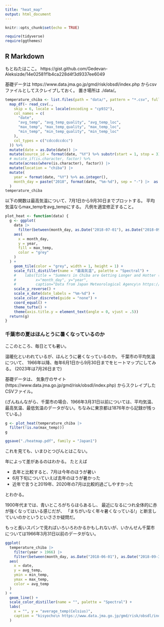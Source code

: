 ```yaml
---
title: "heat_map"
output: html_document
---
```


```r
knitr::opts_chunk$set(echo = TRUE)
```


```r
require(tidyverse)
require(ggthemes)
```

## R Markdown

もとねたはここ。
https://gist.github.com/Gedevan-Aleksizde/14e02581f1b4ca228d4f3d9337ee6049

基礎データは
https://www.data.jma.go.jp/gmd/risk/obsdl/index.php
からcsvファイルとしてスクレイプしておく。
置き場所は ./data/。
```r
temperature_chiba <- list.files(path = "data/", pattern = "*.csv", full.names = T) |>
  map_df(~ read_csv(.,
    skip = 6, locale = locale(encoding = "cp932"),
    col_names = c(
      "date",
      "avg_temp", "avg_temp_quality", "avg_temp_loc",
      "max_temp", "max_temp_quality", "max_temp_loc",
      "min_temp", "min_temp_quality", "min_temp_loc"
    ),
    col_types = c("cdccdccdcc")
  )) %>%
  mutate(date = as.Date(date)) |>
  mutate(source_id = format(date, "%Y") %>% substr(start = 1, stop = 3)) %>%
  # mutate_if(is.character, factor) %>%
  mutate(across(where(is.character), factor)) |> 
  mutate(location = "chiba") |> 
  mutate(
    year = format(date, "%Y") %>% as.integer(),
    month_day = paste("2018", format(date, "%m-%d"), sep = "-") |>  as.Date()
  )
temperature_chiba
```

以下の関数は最高気温について、7月1日から9月30日までプロットする。
平均気温ならmax_tempをavg_tempにする。
凡例を適宜修正すること。

```r
plot_heat <- function(data) {
  g <- ggplot(
    data |>
      filter(between(month_day, as.Date("2018-07-01"), as.Date("2018-09-30"))),
    aes(
      x = month_day,
      y = year,
      fill = max_temp,
      color = "grey"
    )
  ) +
    geom_tile(color = "grey", width = 1, height = 1) +
    scale_fill_distiller(name = "最高気温", palette = "Spectral") +
    #    labs(title = "Summers in Chiba are Getting Longer and Hotter (1966-2023)",
    #         x="month_day", y="year",
    #         caption="Data from Japan Meteorological Agency\n https://www.data.jma.go.jp/gmd/risk/obsdl/index.php") +
    scale_y_reverse() +
    scale_x_date(date_labels = "%m-%d") +
    scale_color_discrete(guide = "none") +
    coord_equal() +
    theme_tufte() +
    theme(axis.title.y = element_text(angle = 0, vjust = .5))
  return(g)
}
```

\newpage
### 千葉市の夏はほんとうに暑くなっているのか


ここのところ、毎日とても暑い。

温暖化といわれているが、ほんとうに暑くなっているのか。
千葉市の平均気温について、
1966年以降、毎年6月1日から9月30日までをヒートマップにしてみる。
(2023年は7月26日まで)


基礎データは、
気象庁のサイト(https://www.data.jma.go.jp/gmd/risk/obsdl/index.php)
からスクレイプしたCSVファイル。

(ざんねんながら、千葉市の場合、1966年3月31日以前については、平均気温、最高気温、最低気温のデータがない。ちなみに東京都は1876年から記録が残っている。)



```r
g <- plot_heat(temperature_chiba |>
  filter(!is.na(max_temp)))
g
```

```r
ggsave("./heatmap.pdf", family = "Japan1")
```


これを見ても、いまひとつぴんとはこない。

年によって差があるのはわかる。
たとえば

- 去年と比較すると、7月は今年のほうが暑い
- 6月下旬についていえば去年のほうが暑かった
- 近年で言うと2019年、2020年の7月は比較的過ごしやすかった

とわかる。

1900年代までは、青いところがちらほらあるし、
最近になるにつれ全体的に赤が強くなってはいる感じだが、
「まちがいなく年々暑くなっている!」と断言していいのかというといささか疑問だ。


もっと長いスパンで見ればいろいろわかるかもしれないが、いかんせん千葉市については1966年3月31日以前のデータがない。




\newpage
```r
ggplot(
  temperature_chiba |>
    filter(year > 1966) |>
    filter(between(month_day, as.Date("2018-06-01"), as.Date("2018-09-30"))),
  aes(
    x = date,
    y = avg_temp,
    ymin = min_temp,
    ymax = max_temp,
    color = avg_temp
  )
) +
  geom_line() +
  scale_color_distiller(name = "", palette = "Spectral") +
  labs(
    x = "", y = "average_temp(Celsius)",
    caption = "kisyocho\n https://www.data.jma.go.jp/gmd/risk/obsdl/index.php"
  )
```

